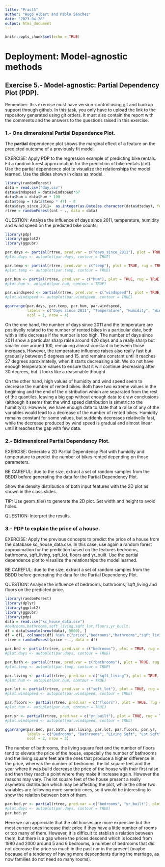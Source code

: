 ```yaml
---
title: "Pract5"
author: "Hugo Albert and Pablo Sánchez"
date: "2023-04-26"
output: html_document
---
```


```r
knitr::opts_chunk$set(echo = TRUE)
```

# Deployment: Model-agnostic methods

## Exercise 5.- Model-agnostic: Partial Dependency Plot (PDP).

Remember: this exercise must have version-control using git and backup support through github. In this task, you only have to upload the link to the repository generated using git orders. It must also contain the report with the comments and the answers to the questions raised in this exercise.

### 1.- One dimensional Partial Dependence Plot.
The __partial__ dependence plot shows the marginal effect of a feature on the predicted outcome of a previously fit model. 

EXERCISE:
Apply PDP to the regression example of predicting bike rentals. Fit a random forest approximation for the prediction of bike rentals (cnt). Use the partial dependence plot to visualize the relationships the model learned. Use the slides shown in class as model.  
```r
library(randomForest)
data = read.csv("day.csv")
data$windspeed = data$windspeed*67
data$hum = data$hum * 100
data$temp = (data$temp * 47) - 8
data$days_since_2011=  as.integer(as.Date(as.character(data$dteday), format="%Y-%m-%d")- as.Date(as.character("2011-01-01"), format="%Y-%m-%d"))
rtree = randomForest(cnt ~ ., data = data)

```

QUESTION:
Analyse the influence of days since 2011, temperature, humidity and wind speed on the predicted bike counts.

```r
library(pdp)
library(ggplot2)
library(ggpubr)

par.days <- partial(rtree, pred.var = c("days_since_2011"), plot = TRUE, rug = TRUE)
#plot.days <- autoplot(par.days, contour = TRUE)

par.temp <- partial(rtree, pred.var = c("temp"), plot = TRUE, rug = TRUE)
#plot.temp <- autoplot(par.temp, contour = TRUE)

par.hum <- partial(rtree, pred.var = c("hum"), plot = TRUE, rug = TRUE)
#plot.hum <- autoplot(par.hum, contour = TRUE)

par.windspeed <- partial(rtree, pred.var = c("windspeed"), plot = TRUE, rug = TRUE)
#plot.windspeed <- autoplot(par.windspeed, contour = TRUE)

ggarrange(par.days, par.temp, par.hum, par.windspeed, 
          labels = c("Days since 2011", "Temperature", "Humidity", "Wind Speed"),
          ncol = 1, nrow = 4)
```

On the one hand, the number of days since 2011 and the temperature are positivelly related to the number of 
rented bikes in a particular date, both with a little decrease if the number is too high. The number of days since 2011
show a particular sharp raise around 420 days and a really sharp but smaller one around 100, remaining almost constant in between those increases.
However, the temperature influence raises also really fast but gradually between 5 degrees and 15, and remains constant until it reaches 27 degrees aproximatelly,
when it starts decreasing a bit. We do not have enough temperature values to ensure that it will continue decreasing after 30 degrees, but it looks like a reasonable thought.

On the other hand, high values of humidity and wind speed seem to decrease the number of rented bikes.
Both have two extreme values in the beginning and the end of the distribution which are separated from the rest of the quantiles, leaving a big gap without enough data to draw conclusions (although it seems that the wind speed distribution is simetric to the humitity's).
However, we have enough data to state that a raise of any of the variables would lead to a decrease of the number of rented bikes.
Humidity remains constant for some values, but suddenly decreases relativelly fast, while the decrease produced by wind speed is gradual and almost linear until it reaches the gap with few data.


### 2.- Bidimensional Partial Dependency Plot.
EXERCISE:
Generate a 2D Partial Dependency Plot with humidity and temperature to predict the number of bikes rented depending on those parameters.

BE CAREFUL: due to the size, extract a set of random samples from the BBDD before generating the data for the Partial Dependency Plot. 

Show the density distribution of both input features with the 2D plot as shown in the class slides. 

TIP: Use geom_tile() to generate the 2D plot. Set width and height to avoid holes. 

QUESTION:
Interpret the results.

### 3.- PDP to explain the price of a house.
EXERCISE:
Apply the previous concepts to predict the price of a house from the database kc_house_data.csv. 
In this case, use again a random forest approximation for the prediction based on the features bedrooms, 
bathrooms, sqft_living, sqft_lot, floors and yr_built. 
Use the partial dependence plot to visualize the relationships the model learned.

BE CAREFUL: due to the size, extract a set of random samples from the BBDD before generating the data for the Partial Dependency Plot. 

QUESTION:
Analyse the influence of bedrooms, bathrooms, sqft_living and floors on the predicted price.

```r
library(randomForest)
library(dplyr)
library(ggplot2)
library(ggpubr)
library(pdp)
data = read.csv("kc_house_data.csv")
#bedrooms,bathrooms,sqft_living,sqft_lot,floors,yr_built.
df = data[sample(nrow(data), 5000), ]
df = df[, colnames(df) %in% c("price","bedrooms","bathrooms","sqft_living","sqft_lot","floors","yr_built")]
rtree = randomForest(price ~ ., data = df)

```


```r
par.bed <- partial(rtree, pred.var = c("bedrooms"), plot = TRUE, rug = TRUE)
#plot.days <- autoplot(par.days, contour = TRUE)

par.bath <- partial(rtree, pred.var = c("bathrooms"), plot = TRUE, rug = TRUE)
#plot.temp <- autoplot(par.temp, contour = TRUE)

par.living <- partial(rtree, pred.var = c("sqft_living"), plot = TRUE, rug = TRUE)
#plot.hum <- autoplot(par.hum, contour = TRUE)

par.lot <- partial(rtree, pred.var = c("sqft_lot"), plot = TRUE, rug = TRUE)
#plot.windspeed <- autoplot(par.windspeed, contour = TRUE)

par.floors <- partial(rtree, pred.var = c("floors"), plot = TRUE, rug = TRUE)
#plot.hum <- autoplot(par.hum, contour = TRUE)

par.yr <- partial(rtree, pred.var = c("yr_built"), plot = TRUE, rug = TRUE)
#plot.windspeed <- autoplot(par.windspeed, contour = TRUE)

ggarrange(par.bed, par.bath, par.living, par.lot, par.floors, par.yr, 
          labels = c("Bedrooms", "Bathrooms", "Living Sqft", "Lot Sqft", "Floors", "Year Built"),
          ncol = 2, nrow = 3)
```

The number of bathrooms, the living square feet and the number of floors tend to elevate the price of the house, especially the number of bathrooms and the living square feet are the ones that produce a higher difference in the price, 
whereas the number of bedrooms, the lot square feet and the year where it was build decrease the price of the house with their first raise and then they reach a point where they make it increase again.
However the reasons may vary. The lot square feet of the house present a really asymetric distribution which may be affecting the plot, while the other two variables are following more symetric ones, 
so it would be interesting to show the relation between both of them.

```r
par.bed.yr <- partial(rtree, pred.var = c("bedrooms", "yr_built"), plot = TRUE, rug = TRUE)
#plot.days <- autoplot(par.days, contour = TRUE)
par.bed.yr
```

Here we can appreciate that the old houses are more expensive but the most current ones increase their price if they have a little number of rooms or too many of them.
However, it is difficult to stablish a relation between them, but there is a gap where the prices descend which is located from 1980 and 2000 around 5 and 6 bedrooms, 
a number of bedrooms that did not decrease the price so much in the past nor in the present (maybe because of a tendency of having more descendants during the marriage, as now families do not need so many rooms).